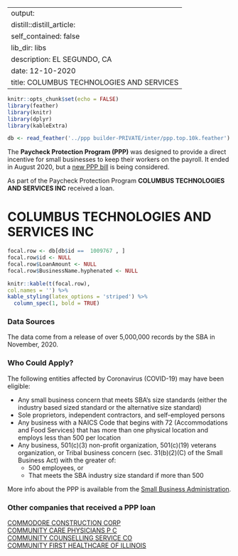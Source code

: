 
---
output:
  distill::distill_article:
    self_contained: false
    lib_dir: libs
description: EL SEGUNDO, CA 
date: 12-10-2020
title: COLUMBUS TECHNOLOGIES AND SERVICES 
---




```r
knitr::opts_chunk$set(echo = FALSE)
library(feather)
library(knitr)
library(dplyr)
library(kableExtra)

db <- read_feather('../ppp builder-PRIVATE/inter/ppp.top.10k.feather')

```



The **Paycheck Protection Program (PPP)** was designed to provide a direct incentive for small businesses to keep their workers on the payroll. It ended in August 2020, but a [new PPP bill](https://thehill.com/policy/finance/529092-bipartisan-support-for-new-ppp-loans-gains-momentum-in-congress) is being considered.

As part of the Paycheck Protection Program **COLUMBUS TECHNOLOGIES AND SERVICES INC** received a loan.


# COLUMBUS TECHNOLOGIES AND SERVICES INC 

```r
focal.row <- db[db$id ==  1009767 , ]
focal.row$id <- NULL
focal.row$LoanAmount <- NULL
focal.row$BusinessName.hyphenated <- NULL

knitr::kable(t(focal.row), 
col.names = '') %>%
kable_styling(latex_options = 'striped') %>%
  column_spec(1, bold = TRUE)


```

### Data Sources

The data come from a release of over 5,000,000 records by the SBA in November, 2020.


### Who Could Apply?

The following entities affected by Coronavirus (COVID-19) may have been eligible:

+ Any small business concern that meets SBA’s size standards (either the industry based sized standard or the alternative size standard)
+ Sole proprietors, independent contractors, and self-employed persons
+ Any business with a NAICS Code that begins with 72 (Accommodations and Food Services) that has more than one physical location and employs less than 500 per location
+ Any business, 501(c)(3) non-profit organization, 501(c)(19) veterans organization, or Tribal business concern (sec. 31(b)(2)(C) of the Small Business Act) with the greater of:
  + 500 employees, or 
  + That meets the SBA industry size standard if more than 500


More info about the PPP is available from the [Small Business Administration](https://www.sba.gov/funding-programs/loans/coronavirus-relief-options/paycheck-protection-program).

 
### Other companies that received a PPP loan 
   
 [COMMODORE CONSTRUCTION CORP](/Paycheck-Protection-Program/1015034-COMMODORE-CONSTRUCTION-CORP) <br> [COMMUNITY CARE PHYSICIANS P C](/Paycheck-Protection-Program/1017333-COMMUNITY-CARE-PHYSICIANS-P-C) <br> [COMMUNITY COUNSELLING SERVICE CO](/Paycheck-Protection-Program/1017786-COMMUNITY-COUNSELLING-SERVICE-CO) <br> [COMMUNITY FIRST HEALTHCARE OF ILLINOIS](/Paycheck-Protection-Program/1018088-COMMUNITY-FIRST-HEALTHCARE-OF-ILLINOIS) <br>